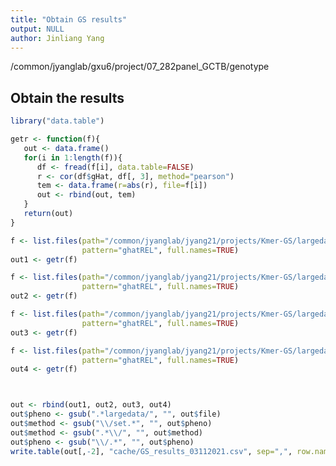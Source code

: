 ```yaml
---
title: "Obtain GS results"
output: NULL
author: Jinliang Yang
---
```



/common/jyanglab/gxu6/project/07_282panel_GCTB/genotype




## Obtain the results

```r

library("data.table")

getr <- function(f){
   out <- data.frame()
   for(i in 1:length(f)){
      df <- fread(f[i], data.table=FALSE)
      r <- cor(df$gHat, df[, 3], method="pearson")
      tem <- data.frame(r=abs(r), file=f[i])
      out <- rbind(out, tem)
   }
   return(out)
}

f <- list.files(path="/common/jyanglab/jyang21/projects/Kmer-GS/largedata/FT/kmeans", 
                pattern="ghatREL", full.names=TRUE)
out1 <- getr(f)

f <- list.files(path="/common/jyanglab/jyang21/projects/Kmer-GS/largedata/FT/random", 
                pattern="ghatREL", full.names=TRUE)
out2 <- getr(f)

f <- list.files(path="/common/jyanglab/jyang21/projects/Kmer-GS/largedata/ULA/kmeans", 
                pattern="ghatREL", full.names=TRUE)
out3 <- getr(f)

f <- list.files(path="/common/jyanglab/jyang21/projects/Kmer-GS/largedata/ULA/random", 
                pattern="ghatREL", full.names=TRUE)
out4 <- getr(f)



out <- rbind(out1, out2, out3, out4)
out$pheno <- gsub(".*largedata/", "", out$file)
out$method <- gsub("\\/set.*", "", out$pheno)
out$method <- gsub(".*\\/", "", out$method)
out$pheno <- gsub("\\/.*", "", out$pheno)
write.table(out[,-2], "cache/GS_results_03112021.csv", sep=",", row.names = FALSE, quote=FALSE)
```


